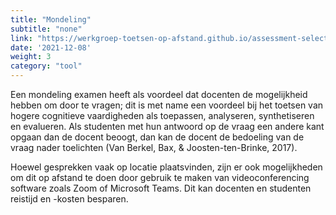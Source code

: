 ```yaml
---
title: "Mondeling"
subtitle: "none"
link: "https://werkgroep-toetsen-op-afstand.github.io/assessment-selection-tool/methods/oral_exam/"
date: '2021-12-08'
weight: 3
category: "tool"
---
```


Een mondeling examen heeft als voordeel dat docenten de mogelijkheid hebben om door te vragen; dit is met name een voordeel bij het toetsen van hogere cognitieve vaardigheden als toepassen, analyseren, synthetiseren en evalueren. Als studenten met hun antwoord op de vraag een andere kant opgaan dan de docent beoogt, dan kan de docent de bedoeling van de vraag nader toelichten (Van Berkel, Bax, & Joosten-ten-Brinke, 2017).  

Hoewel gesprekken vaak op locatie plaatsvinden, zijn er ook mogelijkheden om dit op afstand te doen door gebruik te maken van videoconferencing software zoals Zoom of Microsoft Teams. Dit kan docenten en studenten reistijd en -kosten besparen. 
